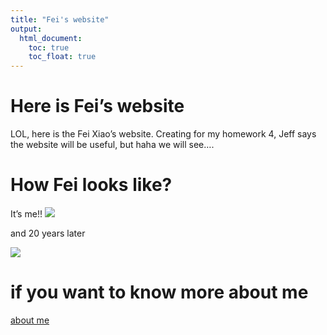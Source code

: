 ```yaml
---
title: "Fei's website"
output: 
  html_document:
    toc: true
    toc_float: true
---
```


# Here is Fei's website 

LOL, here is the Fei Xiao's website. 
Creating for my homework 4, Jeff says the website will be useful, 
but haha we will see....

# How Fei looks like? 

It's me!! 
![](image/little.jpg)



and 20 years later

![](image/big.jpg)

# if you want to know more about me 
[about me](about.html)

# 